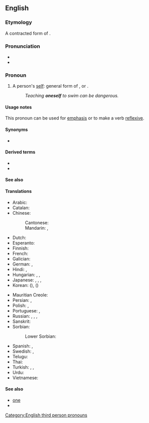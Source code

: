 ==English==

===Etymology===
A contracted form of {{m|en|one's}} {{m|en|self}}.

===Pronunciation===
* {{IPA|en|/wʌnˈsɛlf/}}
* {{audio|en|en-us-oneself.ogg|Audio (US)}}

===Pronoun===
{{en-pron|reflexive form of the indefinite personal pronoun|one|formerly sometimes two words:|one's self}}

# A person's [[self]]: general form of {{m|en|himself}}, {{m|en|herself}} or {{m|en|yourself}}.
#: ''Teaching '''oneself''' to swim can be dangerous.''

====Usage notes====
This pronoun can be used for [[emphasis]] or to make a verb [[reflexive]].

====Synonyms====
* {{l|en|one's self}}

====Derived terms====
* {{l|en|be oneself}}
* {{l|en|by oneself}}

====See also====
{{English personal pronouns}}

====Translations====
{{trans-top}}
* Arabic: {{t+|ar|نَفْس}}
* Catalan: {{t+|ca|es}}
* Chinese:
*: Cantonese: {{t|yue|自己|tr=zi6 gei2}}
*: Mandarin: {{t+|cmn|自己|tr=zìjǐ|sc=Hani}}, {{t+|cmn|自身|tr=zìshēn|sc=Hani}}
* Dutch: {{t+|nl|zichzelf}}
* Esperanto: {{t+|eo|mem}}
* Finnish: {{t+|fi|itsensä}}
* French: {{t+|fr|soi-même}}
* Galician: {{t|gl|un mesmo}}
* German: {{t+|de|selbst}}, {{t+|de|sich}}
* Hindi: {{t+|hi|स्वयं}}, {{t|hi|ख़ुद}}
* Hungarian: {{t+|hu|maga}}, {{t+|hu|önmaga}}, {{t|hu|sajátmaga}}
* Japanese: {{t+|ja|自分|tr=じぶん, jibun|sc=Jpan}}, {{t+|ja|自分自身|tr=じぶんじしん, jibun jishin|sc=Jpan}}, {{t+|ja|自身|tr=じしん, jishin|sc=Jpan}}, {{t+|ja|自己|tr=じこ, jiko|sc=Jpan}}
* Korean: {{t+|ko|자신}} ({{t+|ko|自身}}), {{t+|ko|자기}} ({{t+|ko|自己}})
{{trans-mid}}
* Mauritian Creole: {{t|mfe|limem}}
* Persian: {{t+|fa|خود|tr=xud, xod|sc=fa-Arab}}, {{t+|fa|نفس|tr=nafs|sc=fa-Arab}}
* Polish: {{t+|pl|siebie}}, {{t+|pl|sobie}}
* Portuguese: {{t+|pt|se}}, {{t+|pt|si}} {{qualifier|prepositional}}
* Russian: {{qualifier|nominative}} {{t+|ru|сам}}, {{qualifier|genitive, accusative}} {{t+|ru|себя́}}, {{qualifier|dative, prepositional}} {{t+|ru|себе́}}, {{qualifier|etc.}}
* Sanskrit: {{t+|sa|स्वयम्}}
* Sorbian:
*: Lower Sorbian: {{t|dsb|se}}
* Spanish: {{t|es|sí mismo}}, {{t+|es|uno mismo}}
* Swedish: {{t|sv|sig själv}}, {{t+|sv|sig}}
* Telugu: {{t+|te|తాను}}
* Thai: {{t+|th|ตัวเอง|tr=dtuua-eeng}}
* Turkish: {{t+|tr|kendi başına}}, {{t+|tr|kendi kendine}}, {{t+|tr|öz başına}}
* Urdu: {{t|ur|خود|tr=xud|sc=ur-Arab}}
* Vietnamese: {{t+|vi|mình}}
{{trans-bottom}}

====See also====
* [[one#Pronoun|one]]
* {{l|en|self}}

[[Category:English third person pronouns]]